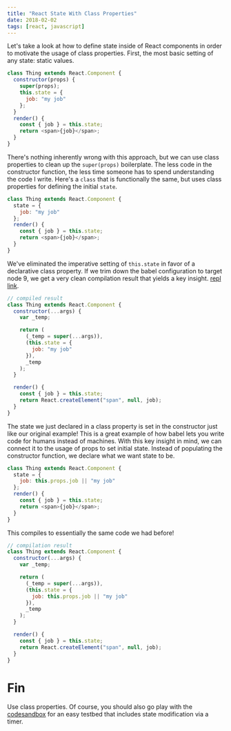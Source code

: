 ```yaml
---
title: "React State With Class Properties"
date: 2018-02-02
tags: [react, javascript]
---
```


Let's take a look at how to define state inside of React
components in order to motivate the usage of class
properties. First, the most basic setting of any state:
static values.

```javascript repl
class Thing extends React.Component {
  constructor(props) {
    super(props);
    this.state = {
      job: "my job"
    };
  }
  render() {
    const { job } = this.state;
    return <span>{job}</span>;
  }
}
```

There's nothing inherently wrong with this approach, but we
can use class properties to clean up the `super(props)`
boilerplate. The less code in the constructor function, the
less time someone has to spend understanding the code I
write. Here's a `class` that is functionally the same, but
uses class properties for defining the initial `state`.

```javascript
class Thing extends React.Component {
  state = {
    job: "my job"
  };
  render() {
    const { job } = this.state;
    return <span>{job}</span>;
  }
}
```

We've eliminated the imperative setting of `this.state` in
favor of a declarative class property. If we trim down the
babel configuration to target node 9, we get a very clean
compilation result that yields a key insight. [repl
link][basic-repl].

```javascript
// compiled result
class Thing extends React.Component {
  constructor(...args) {
    var _temp;

    return (
      (_temp = super(...args)),
      (this.state = {
        job: "my job"
      }),
      _temp
    );
  }

  render() {
    const { job } = this.state;
    return React.createElement("span", null, job);
  }
}
```

The state we just declared in a class property is set in the
constructor just like our original example! This is a great
example of how babel lets you write code for humans instead
of machines. With this key insight in mind, we can connect
it to the usage of props to set initial state. Instead of
populating the constructor function, we declare what we want
state to be.

```javascript
class Thing extends React.Component {
  state = {
    job: this.props.job || "my job"
  };
  render() {
    const { job } = this.state;
    return <span>{job}</span>;
  }
}
```

This compiles to essentially the same code we had before!

```javascript
// compilation result
class Thing extends React.Component {
  constructor(...args) {
    var _temp;

    return (
      (_temp = super(...args)),
      (this.state = {
        job: this.props.job || "my job"
      }),
      _temp
    );
  }

  render() {
    const { job } = this.state;
    return React.createElement("span", null, job);
  }
}
```

# Fin

Use class properties. Of course, you should also go play
with the [codesandbox](https://codesandbox.io/s/xrww98j55q)
for an easy testbed that includes state modification via a
timer.

[example-1]:
  https://babeljs.io/repl/#?babili=false&browsers=&build=&builtIns=usage&code_lz=MYGwhgzhAEAqAWBLAdgc2gUwB4BcPIBMYAlDMYHAOgGEB7AWwAdbl8doBvAKGmghzB5oAXk49e0AFa0ARgC5oOJBEqMATrUYrpM6AB890AET0UGI-IC-PNfgIY1ACgCUYibZwBXNcmgAeCEYwZAA-PwB6QOCQnktoLksgA&debug=false&forceAllTransforms=false&shippedProposals=false&circleciRepo=&evaluate=false&fileSize=false&lineWrap=true&presets=react%2Cstage-2%2Cenv&prettier=true&targets=Node-9&version=6.26.0&envVersion=1.6.2
[basic-repl]:
  https://babeljs.io/repl/#?babili=false&browsers=&build=&builtIns=usage&code_lz=MYGwhgzhAEAqAWBLAdgc2gUwB4BcPIBMYAlDMYHAOgGEB7AWwAdbl8doBvAKGmghzB5oAXk49e0AFa0ARgC5oAInoBPKbMXiAvgG5xAJ3wEM-gBQBKMROjAW_TupnQtI6DiQRK_QRj3XDOACu-sjQADwQjGDIAHwc0jJaYQD0kdExfs5cWlxAA&debug=false&forceAllTransforms=false&shippedProposals=false&circleciRepo=&evaluate=false&fileSize=false&lineWrap=true&presets=react%2Cstage-2%2Cenv&prettier=true&targets=Node-9&version=6.26.0&envVersion=1.6.2
